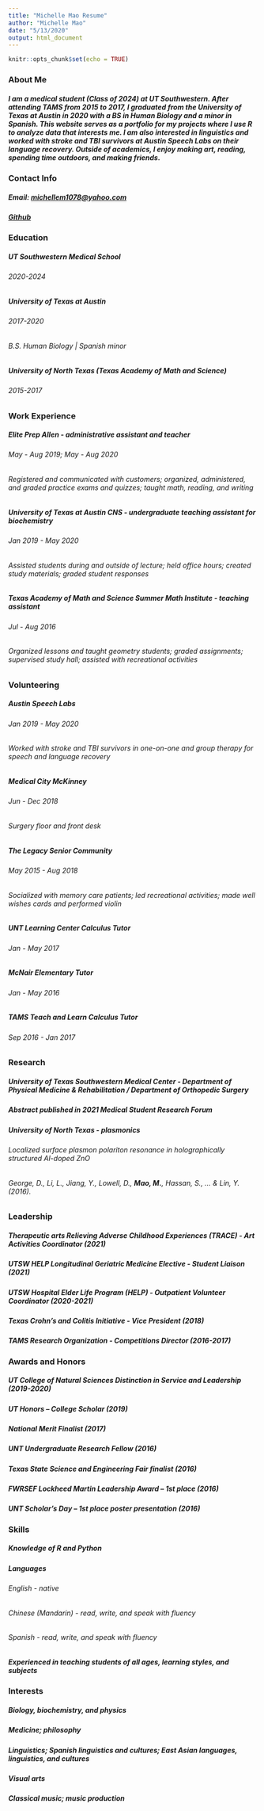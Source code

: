 ```yaml
---
title: "Michelle Mao Resume"
author: "Michelle Mao"
date: "5/13/2020"
output: html_document
---
```


```r
knitr::opts_chunk$set(echo = TRUE)
```

### About Me

##### I am a medical student (Class of 2024) at UT Southwestern. After attending TAMS from 2015 to 2017, I graduated from the University of Texas at Austin in 2020 with a BS in Human Biology and a minor in Spanish. This website serves as a portfolio for my projects where I use R to analyze data that interests me. I am also interested in linguistics and worked with stroke and TBI survivors at Austin Speech Labs on their language recovery. Outside of academics, I enjoy making art, reading, spending time outdoors, and making friends.



### Contact Info

##### Email: <michellem1078@yahoo.com>
##### [Github](github.com/michelle-mao)



### Education

##### UT Southwestern Medical School
###### 2020-2024

##### University of Texas at Austin
###### 2017-2020
###### B.S. Human Biology | Spanish minor

##### University of North Texas (Texas Academy of Math and Science)
###### 2015-2017



### Work Experience

##### Elite Prep Allen - administrative assistant and teacher
###### May - Aug 2019; May - Aug 2020
###### Registered and communicated with customers; organized, administered, and graded practice exams and quizzes; taught math, reading, and writing 

##### University of Texas at Austin CNS - undergraduate teaching assistant for biochemistry
###### Jan 2019 - May 2020
###### Assisted students during and outside of lecture; held office hours; created study materials; graded student responses

##### Texas Academy of Math and Science Summer Math Institute - teaching assistant
###### Jul - Aug 2016
###### Organized lessons and taught geometry students; graded assignments; supervised study hall; assisted with recreational activities



### Volunteering

##### Austin Speech Labs
###### Jan 2019 - May 2020
###### Worked with stroke and TBI survivors in one-on-one and group therapy for speech and language recovery

##### Medical City McKinney
###### Jun - Dec 2018
###### Surgery floor and front desk

##### The Legacy Senior Community
###### May 2015 - Aug 2018
###### Socialized with memory care patients; led recreational activities; made well wishes cards and performed violin

##### UNT Learning Center Calculus Tutor
###### Jan - May 2017

##### McNair Elementary Tutor
###### Jan - May 2016

##### TAMS Teach and Learn Calculus Tutor
###### Sep 2016 - Jan 2017



### Research

##### University of Texas Southwestern Medical Center - Department of Physical Medicine & Rehabilitation / Department of Orthopedic Surgery
##### Abstract published in 2021 Medical Student Research Forum

##### University of North Texas - plasmonics
###### *Localized surface plasmon polariton resonance in holographically structured Al-doped ZnO*
###### George, D., Li, L., Jiang, Y., Lowell, D., **Mao, M.**, Hassan, S., ... & Lin, Y. (2016).



### Leadership

##### Therapeutic arts Relieving Adverse Childhood Experiences (TRACE) - Art Activities Coordinator (2021)
##### UTSW HELP Longitudinal Geriatric Medicine Elective - Student Liaison (2021)
##### UTSW Hospital Elder Life Program (HELP) - Outpatient Volunteer Coordinator (2020-2021)
##### Texas Crohn's and Colitis Initiative - Vice President (2018)
##### TAMS Research Organization - Competitions Director (2016-2017)



### Awards and Honors

##### UT College of Natural Sciences Distinction in Service and Leadership (2019-2020)
##### UT Honors – College Scholar	(2019)
##### National Merit Finalist	(2017)
##### UNT Undergraduate Research Fellow	(2016)
##### Texas State Science and Engineering Fair finalist	(2016)
##### FWRSEF Lockheed Martin Leadership Award – 1st place (2016)
##### UNT Scholar’s Day – 1st place poster presentation	(2016)



### Skills

##### Knowledge of R and Python
##### Languages
###### English - native
###### Chinese (Mandarin) - read, write, and speak with fluency
###### Spanish - read, write, and speak with fluency
##### Experienced in teaching students of all ages, learning styles, and subjects



### Interests

##### Biology, biochemistry, and physics
##### Medicine; philosophy
##### Linguistics; Spanish linguistics and cultures; East Asian languages, linguistics, and cultures
##### Visual arts
##### Classical music; music production

